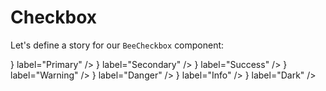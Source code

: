 
<Meta title="Checkbox" component={BeeCheckbox} />

# Checkbox

Let's define a story for our `BeeCheckbox` component:

<Preview>
  <Story name="Checkbox">
    <React.Fragment>
      <FormControlLabel
        control={<BeeCheckbox color="primary" />}
        label="Primary"
      />
      <FormControlLabel
        control={<BeeCheckbox color="secondary" />}
        label="Secondary"
      />
      <FormControlLabel
        control={<BeeCheckbox color="success" />}
        label="Success"
      />
      <FormControlLabel
        control={<BeeCheckbox color="warning" />}
        label="Warning"
      />
      <FormControlLabel
        control={<BeeCheckbox color="danger" />}
        label="Danger"
      />
      <FormControlLabel
        control={<BeeCheckbox color="info" />}
        label="Info"
      />
      <FormControlLabel
        control={<BeeCheckbox color="dark" />}
        label="Dark"
      />
    </React.Fragment>
  </Story>
</Preview>